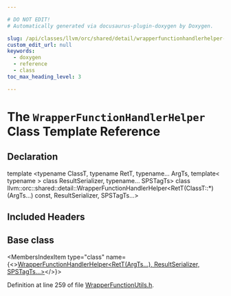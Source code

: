 ```yaml
---

# DO NOT EDIT!
# Automatically generated via docusaurus-plugin-doxygen by Doxygen.

slug: /api/classes/llvm/orc/shared/detail/wrapperfunctionhandlerhelper-b5f79378f3af1dc0c3946def18cf5bb1
custom_edit_url: null
keywords:
  - doxygen
  - reference
  - class
toc_max_heading_level: 3

---
```





# The `WrapperFunctionHandlerHelper` Class Template Reference

<DoxygenPage pluginConfig={pluginConfig}>



## Declaration

<CodeBlock>template &lt;typename ClassT, typename RetT, typename... ArgTs, template&lt; typename &gt; class ResultSerializer, typename... SPSTagTs&gt;
class llvm::orc::shared::detail::WrapperFunctionHandlerHelper&lt;RetT(ClassT::&#42;)(ArgTs...) const, ResultSerializer, SPSTagTs...&gt;</CodeBlock>

## Included Headers

<IncludesList>
<IncludesListItem
  filePath="llvm/ExecutionEngine/Orc/Shared/WrapperFunctionUtils.h"
  permalink="/docs/api/files/include/include/llvm/include/llvm/executionengine/include/llvm/executionengine/orc/include/llvm/executionengine/orc/shared/wrapperfunctionutils-h"
  isLocal="true" />
</IncludesList>

## Base class

<MembersIndex>

<MembersIndexItem
  type="class"
  name={<><a href="/docs/api/classes/llvm/orc/shared/detail/wrapperfunctionhandlerhelper-7c3af4493e13c390f8fe71bfe3aa2569">WrapperFunctionHandlerHelper&lt;RetT(ArgTs...), ResultSerializer, SPSTagTs...&gt;</a></>}>
</MembersIndexItem>

</MembersIndex>


Definition at line 259 of file <a href="/docs/api/files/include/include/llvm/include/llvm/executionengine/include/llvm/executionengine/orc/include/llvm/executionengine/orc/shared/wrapperfunctionutils-h">WrapperFunctionUtils.h</a>.

</DoxygenPage>
